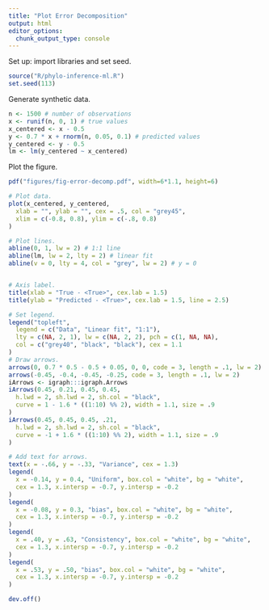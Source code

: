 ```yaml
---
title: "Plot Error Decomposition"
output: html
editor_options: 
  chunk_output_type: console
---
```


Set up: import libraries and set seed.

```r
source("R/phylo-inference-ml.R")
set.seed(113)
```

Generate synthetic data.

```r
n <- 1500 # number of observations
x <- runif(n, 0, 1) # true values
x_centered <- x - 0.5
y <- 0.7 * x + rnorm(n, 0.05, 0.1) # predicted values 
y_centered <- y - 0.5
lm <- lm(y_centered ~ x_centered)
```


Plot the figure.

```r

pdf("figures/fig-error-decomp.pdf", width=6*1.1, height=6)

# Plot data.
plot(x_centered, y_centered,
  xlab = "", ylab = "", cex = .5, col = "grey45",
  xlim = c(-0.8, 0.8), ylim = c(-.8, 0.8)
)

# Plot lines.
abline(0, 1, lw = 2) # 1:1 line
abline(lm, lw = 2, lty = 2) # linear fit
abline(v = 0, lty = 4, col = "grey", lw = 2) # y = 0


# Axis label.
title(xlab = "True - <True>", cex.lab = 1.5)
title(ylab = "Predicted - <True>", cex.lab = 1.5, line = 2.5)

# Set legend.
legend("topleft",
  legend = c("Data", "Linear fit", "1:1"),
  lty = c(NA, 2, 1), lw = c(NA, 2, 2), pch = c(1, NA, NA),
  col = c("grey40", "black", "black"), cex = 1.1
)
# Draw arrows.
arrows(0, 0.7 * 0.5 - 0.5 + 0.05, 0, 0, code = 3, length = .1, lw = 2)
arrows(-0.45, -0.4, -0.45, -0.25, code = 3, length = .1, lw = 2)
iArrows <- igraph:::igraph.Arrows
iArrows(0.45, 0.21, 0.45, 0.45,
  h.lwd = 2, sh.lwd = 2, sh.col = "black",
  curve = 1 - 1.6 * ((1:10) %% 2), width = 1.1, size = .9
)
iArrows(0.45, 0.45, 0.45, .21,
  h.lwd = 2, sh.lwd = 2, sh.col = "black",
  curve = -1 + 1.6 * ((1:10) %% 2), width = 1.1, size = .9
)

# Add text for arrows. 
text(x = -.66, y = -.33, "Variance", cex = 1.3)
legend(
  x = -0.14, y = 0.4, "Uniform", box.col = "white", bg = "white",
  cex = 1.3, x.intersp = -0.7, y.intersp = -0.2
)
legend(
  x = -0.08, y = 0.3, "bias", box.col = "white", bg = "white",
  cex = 1.3, x.intersp = -0.7, y.intersp = -0.2
)
legend(
  x = .40, y = .63, "Consistency", box.col = "white", bg = "white",
  cex = 1.3, x.intersp = -0.7, y.intersp = -0.2
)
legend(
  x = .53, y = .50, "bias", box.col = "white", bg = "white",
  cex = 1.3, x.intersp = -0.7, y.intersp = -0.2
)

dev.off()
```